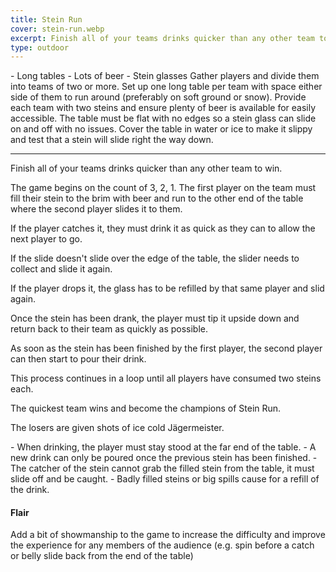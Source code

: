 ```yaml
---
title: Stein Run
cover: stein-run.webp
excerpt: Finish all of your teams drinks quicker than any other team to win.
type: outdoor
---
```


<GameHero
  cover="/images/stein-run.webp"
  alt="Stein Run"
/>

<GameSection title="Equipment" icon="/images/liquor.webp">
-   Long tables
-   Lots of beer
-   Stein glasses
</GameSection>

<GameSection title="Setup" icon="/images/settings.webp">
Gather players and divide them into teams of two or more. Set up one long table per team with space either side of them to run around (preferably on soft ground or snow). Provide each team with two steins and ensure plenty of beer is available for easily accessible. The table must be flat with no edges so a stein glass can slide on and off with no issues. Cover the table in water or ice to make it slippy and test that a stein will slide right the way down.

* * *
</GameSection>

<GameSection title="Aim of the Game" icon="/images/target.webp">
<p>Finish all of your teams drinks quicker than any other team to win.</p>
</GameSection>

<GameSection title="How to Play" icon="/images/question.webp">
The game begins on the count of 3, 2, 1. The first player on the team must fill their stein to the brim with beer and run to the other end of the table where the second player slides it to them.

If the player catches it, they must drink it as quick as they can to allow the next player to go.

If the slide doesn't slide over the edge of the table, the slider needs to collect and slide it again.

If the player drops it, the glass has to be refilled by that same player and slid again.

Once the stein has been drank, the player must tip it upside down and return back to their team as quickly as possible.

As soon as the stein has been finished by the first player, the second player can then start to pour their drink.

This process continues in a loop until all players have consumed two steins each.

The quickest team wins and become the champions of Stein Run.

The losers are given shots of ice cold Jägermeister.
</GameSection>

<GameSection title="Rules" icon="/images/rules.webp">
-   When drinking, the player must stay stood at the far end of the table.
-   A new drink can only be poured once the previous stein has been finished.
-   The catcher of the stein cannot grab the filled stein from the table, it must slide off and be caught.
-   Badly filled steins or big spills cause for a refill of the drink.
</GameSection>

<GameSection title="Special Edition" icon="/images/special.webp">

<h4>Flair</h4>

<p>Add a bit of showmanship to the game to increase the difficulty and improve the experience for any members of the audience (e.g. spin before a catch or belly slide back from the end of the table)</p>
</GameSection>

<ShareButtons title="Stein Run" />

<FeedbackCard>
</FeedbackCard>
